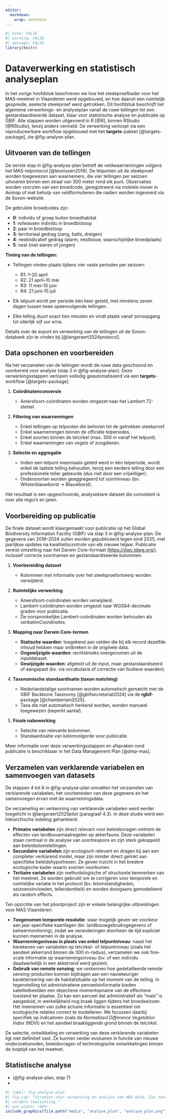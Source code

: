 ```yaml
---
editor: 
  markdown: 
    wrap: sentence
---
```


```r
#| echo: FALSE
#| warning: FALSE
#| message: FALSE
library(knitr)
```

# Dataverwerking en statistisch analyseplan {#sec-analyseplan}

In het vorige hoofdstuk beschreven we hoe het steekproefkader voor het MAS-meetnet in Vlaanderen werd opgebouwd, en hoe daaruit een ruimtelijk gespreide, aselecte steekproef werd getrokken. Dit hoofdstuk beschrijft het algemene verwerkings- en analyseplan vanaf de ruwe tellingen tot een gestandaardiseerde dataset, klaar voor statistische analyse en publicatie op GBIF. Alle stappen worden uitgevoerd in R [@R], binnen RStudio [@RStudio], tenzij anders vermeld. De verwerking verloopt via een reproduceerbare workflow opgebouwd met het **targets**-pakket [@targets-package], zie @fig-analyse-plan.

## Uitvoeren van de tellingen {#sec-stap-1}

De eerste stap in @fig-analyse-plan betreft de veldwaarnemingen volgens het MAS-telprotocol [@teunissen2019]. De telpunten uit de steekproef worden toegewezen aan waarnemers, die vier tellingen per seizoen uitvoeren binnen een straal van 300 meter rond elk punt. Observaties worden voorzien van een broedcode, geregistreerd via mobiele invoer in Avimap of met behulp van veldformulieren die nadien worden ingevoerd via de Sovon-website.

De gebruikte broedcodes zijn:

* **0**: individu of groep buiten broedhabitat
* **1**: volwassen individu in broedbiotoop
* **2**: paar in broedbiotoop
* **3**: territoriaal gedrag (zang, balts, dreigen)
* **4**: nestindicatief gedrag (alarm, nestbouw, waarschijnlijke broedplaats)
* **5**: nest (met eieren of jongen)

**Timing van de tellingen:**

* Tellingen vinden plaats tijdens vier vaste perioden per seizoen:

  * R1: 1–20 april
  * R2: 21 april–10 mei
  * R3: 11 mei–10 juni
  * R4: 21 juni–15 juli
* Elk telpunt wordt per periode één keer geteld, met minstens zeven dagen tussen twee opeenvolgende tellingen.
* Elke telling duurt exact tien minuten en vindt plaats vanaf zonsopgang tot uiterlijk vijf uur erna.

Details over de export en verwerking van de tellingen uit de Sovon-databank zijn te vinden bij [@langeraert2024protocol].

## Data opschonen en voorbereiden {#sec-stap-2}

Na het verzamelen van de tellingen wordt de ruwe data geschoond en voorbereid voor analyse (stap 2 in @fig-analyse-plan). Deze verwerkingsstappen verlopen volledig geautomatiseerd via een **targets**-workflow [@targets-package].

1. **Coördinatenconversie**

   * Amersfoort-coördinaten worden omgezet naar het Lambert 72-stelsel.

2. **Filtering van waarnemingen**

   * Enkel tellingen op telpunten die behoren tot de getrokken steekproef.
   * Enkel waarnemingen binnen de officiële telperiodes.
   * Enkel soorten binnen de telcirkel (max. 300 m vanaf het telpunt).
   * Enkel waarnemingen van vogels of zoogdieren.

3. **Selectie en aggregatie**

   * Indien een telpunt meermaals geteld werd in één telperiode, wordt enkel de laatste telling behouden, tenzij een eerdere telling door een professionele teller gebeurde (dus niet door een vrijwilliger).
   * Ondersoorten worden geaggregeerd tot soortniveau (bv. Witsterblauwborst → Blauwborst).

Het resultaat is een opgeschoonde, analyseklare dataset die consistent is over alle regio’s en jaren.

## Voorbereiding op publicatie {#sec-stap-3}

De finale dataset wordt klaargemaakt voor publicatie op het Global Biodiversity Information Facility (GBIF) via stap 3 in @fig-analyse-plan. De gegevens van 2018–2024 zullen worden gepubliceerd tegen eind 2025, met jaarlijkse updates na kwaliteitscontrole van elk nieuwe teljaar. Publicatie vereist omzetting naar het Darwin Core-formaat ([https://dwc.tdwg.org/](https://dwc.tdwg.org/)), inclusief correcte soortnamen en gestandaardiseerde kolommen.

1. **Voorbereiding dataset**

   * Kolommen met informatie over het steekproefontwerp worden verwijderd.

2. **Ruimtelijke verwerking**

   * Amersfoort-coördinaten worden verwijderd.
   * Lambert-coördinaten worden omgezet naar WGS84-decimale graden voor publicatie.
   * De oorspronkelijke Lambert-coördinaten worden behouden als *verbatimCoordinates*.

3. **Mapping naar Darwin Core-termen**

   * **Statische waarden**: toegekend aan velden die bij elk record dezelfde inhoud hebben maar ontbreken in de originele data.
   * **Ongewijzigde waarden**: rechtstreeks overgenomen uit de inputdataset.
   * **Gewijzigde waarden**: afgeleid uit de input, maar gestandaardiseerd of aangepast (bv. via vocabularia of correctie van foutieve waarden).

4. **Taxonomische standaardisatie (taxon matching)**

   * Nederlandstalige soortnamen worden automatisch gematcht met de GBIF Backbone Taxonomy [@gbifsecretariat2024] via de **rgbif**-package [@chamberlain2025].
   * Taxa die niet automatisch herkend worden, worden manueel toegewezen (beperkt aantal).

5. **Finale nabewerking**

   * Selectie van relevante kolommen.
   * Standaardisatie van kolomvolgorde voor publicatie.

Meer informatie over deze verwerkingsstappen en afspraken rond publicatie is beschikbaar in het Data Management Plan [@dmp-mas].

## Verzamelen van verklarende variabelen en samenvoegen van datasets {#sec-stap-4}

De stappen 4 tot 6 in @fig-analyse-plan omvatten het verzamelen van verklarende variabelen, het voorbereiden van deze gegevens en het samenvoegen ervan met de waarnemingsdata.

De verzameling en verkenning van verklarende variabelen werd eerder toegelicht in @langeraert2025pilot (paragraaf 4.3). In deze studie werd een hiërarchische indeling gehanteerd:

* **Primaire variabelen** zijn direct relevant voor beleidsvragen omtrent de effecten van landbouwmaatregelen op akkerfauna. Deze variabelen staan centraal in de analyse van soortrespons en zijn sterk gekoppeld aan beleidsdoelstellingen.
* **Secundaire variabelen** zijn ecologisch relevant en dragen bij aan een completer verklarend model, maar zijn minder direct gelinkt aan specifieke beleidshypothesen. Ze geven inzicht in het bredere ecologische kader waarin soorten voorkomen.
* **Tertiaire variabelen** zijn methodologische of structurele kenmerken van het meetnet. Ze worden gebruikt om te corrigeren voor temporele en ruimtelijke variatie in het protocol (bv. telomstandigheden, seizoensinvloeden, telleridentiteit) en worden doorgaans gemodelleerd als random effects.

Ten opzichte van het pilootproject zijn er enkele belangrijke uitbreidingen voor MAS Vlaanderen:

* **Toegenomen temporele resolutie**: waar mogelijk geven we voorkeur aan jaar-specifieke kaartlagen (bv. landbouwgebruiksgegevens of beheermonitoring), zodat we veranderingen doorheen de tijd expliciet kunnen meenemen in de analyse.
* **Waarnemingsniveau in plaats van enkel telpuntniveau**: naast het berekenen van variabelen op telcirkel- of telpuntniveau (zoals het aandeel akkerrand binnen de 300 m-radius), verzamelen we ook fine-scale informatie op waarnemingsniveau (bv. of een individu daadwerkelijk in een akkerrand werd gezien).
* **Gebruik van remote sensing**: we verkennen hoe gedetailleerde remote sensing-producten kunnen bijdragen aan een nauwkeuriger karakterisering van de habitatsituatie op het moment van de telling. In tegenstelling tot administratieve perceelsinformatie bieden satellietbeelden een objectieve momentopname van de effectieve toestand ter plaatse. Zo kan een perceel dat administratief als "maïs" is aangeduid, in werkelijkheid nog braak liggen tijdens het broedseizoen. Het meenemen van zulke actuele informatie is essentieel om ecologische relaties correct te modelleren. We focussen daarbij specifiek op indicatoren zoals de *Normalized Difference Vegetation Index* (NDVI) en het aandeel braakliggende grond binnen de telcirkel.

De selectie, ontwikkeling en verwerking van deze verklarende variabelen ligt niet definitief vast. Ze kunnen verder evolueren in functie van nieuwe onderzoeksnoden, beleidsvragen of technologische ontwikkelingen binnen de looptijd van het meetnet.

## Statistische analyse {#sec-stap-7}

-   (@fig-analyse-plan, stap 7)
-   \textcolor{red}{to do en zie pilootproject}

```r
#| label: fig-analyse-plan
#| fig.cap: "Stramien voor verwerking en analyse van MAS-data. Zie tekst voor
#| verdere toelichting."
#| out.width: "80%"
include_graphics(file.path("media", "analyse_plan", "analyse_plan.png"))
```
